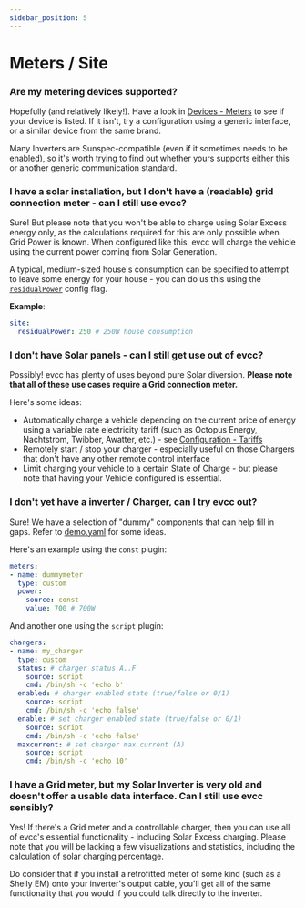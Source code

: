 ```yaml
---
sidebar_position: 5
---
```



# Meters / Site

### Are my metering devices supported?

Hopefully (and relatively likely!). Have a look in [Devices - Meters](/docs/devices/meters) to see if your device is listed.
If it isn't, try a configuration using a generic interface, or a similar device from the same brand.

Many Inverters are Sunspec-compatible (even if it sometimes needs to be enabled), so it's worth trying to find out whether yours supports either this or another generic communication standard.

### I have a solar installation, but I don't have a (readable) grid connection meter - can I still use evcc?

Sure! But please note that you won't be able to charge using Solar Excess energy only, as the calculations required for this are only possible when Grid Power is known.
When configured like this, evcc will charge the vehicle using the current power coming from Solar Generation.

A typical, medium-sized house's consumption can be specified to attempt to leave some energy for your house - you can do us this using the 
[`residualPower`](/docs/reference/configuration/site#residualpower) config flag.

**Example**:

```yaml
site:
  residualPower: 250 # 250W house consumption
```

### I don't have Solar panels - can I still get use out of evcc?

Possibly! evcc has plenty of uses beyond pure Solar diversion. **Please note that all of these use cases require a Grid connection meter.**

Here's some ideas:

- Automatically charge a vehicle depending on the current price of energy using a variable rate electricity tariff (such as Octopus Energy, Nachtstrom, Twibber, Awatter, etc.) - see [Configuration - Tariffs](/docs/reference/configuration/tariffs)
- Remotely start / stop your charger - especially useful on those Chargers that don't have any other remote control interface
- Limit charging your vehicle to a certain State of Charge - but please note that having your Vehicle configured is essential.

### I don't yet have a inverter / Charger, can I try evcc out?

Sure! We have a selection of "dummy" components that can help fill in gaps. Refer to [demo.yaml](https://github.com/evcc-io/evcc/blob/master/cmd/demo.yaml) for some ideas.

Here's an example using the `const` plugin:

```yaml
meters:
- name: dummymeter
  type: custom
  power:
    source: const
    value: 700 # 700W
```

And another one using the `script` plugin:

```yaml
chargers:
- name: my_charger
  type: custom
  status: # charger status A..F
    source: script
    cmd: /bin/sh -c 'echo b'
  enabled: # charger enabled state (true/false or 0/1)
    source: script
    cmd: /bin/sh -c 'echo false'
  enable: # set charger enabled state (true/false or 0/1)
    source: script
    cmd: /bin/sh -c 'echo false'
  maxcurrent: # set charger max current (A)
    source: script
    cmd: /bin/sh -c 'echo 10'
```

### I have a Grid meter, but my Solar Inverter is very old and doesn't offer a usable data interface. Can I still use evcc sensibly?

Yes! If there's a Grid meter and a controllable charger, then you can use all of evcc's essential functionality - including Solar Excess charging.
Please note that you will be lacking a few visualizations and statistics, including the calculation of solar charging percentage.

Do consider that if you install a retrofitted meter of some kind (such as a Shelly EM) onto your inverter's output cable, you'll get all of the same functionality that you would
if you could talk directly to the inverter.